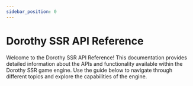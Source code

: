 ```yaml
---
sidebar_position: 0
---
```


# Dorothy SSR API Reference

Welcome to the Dorothy SSR API Reference! This documentation provides detailed information about the APIs and functionality available within the Dorothy SSR game engine. Use the guide below to navigate through different topics and explore the capabilities of the engine.


